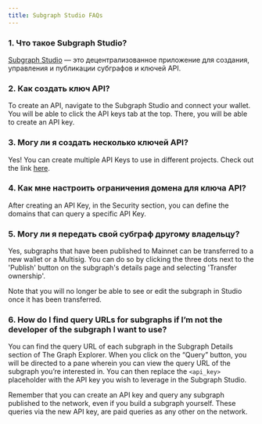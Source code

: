 ```yaml
---
title: Subgraph Studio FAQs
---
```


### 1. Что такое Subgraph Studio?

[Subgraph Studio](https://thegraph.com/studio/) — это децентрализованное приложение для создания, управления и публикации субграфов и ключей API.

### 2. Как создать ключ API?

To create an API, navigate to the Subgraph Studio and connect your wallet. You will be able to click the API keys tab at the top. There, you will be able to create an API key.

### 3. Могу ли я создать несколько ключей API?

Yes! You can create multiple API Keys to use in different projects. Check out the link [here](https://thegraph.com/studio/apikeys/).

### 4. Как мне настроить ограничения домена для ключа API?

After creating an API Key, in the Security section, you can define the domains that can query a specific API Key.

### 5. Могу ли я передать свой субграф другому владельцу?

Yes, subgraphs that have been published to Mainnet can be transferred to a new wallet or a Multisig. You can do so by clicking the three dots next to the 'Publish' button on the subgraph's details page and selecting 'Transfer ownership'.

Note that you will no longer be able to see or edit the subgraph in Studio once it has been transferred.

### 6. How do I find query URLs for subgraphs if I’m not the developer of the subgraph I want to use?

You can find the query URL of each subgraph in the Subgraph Details section of The Graph Explorer. When you click on the “Query” button, you will be directed to a pane wherein you can view the query URL of the subgraph you’re interested in. You can then replace the `<api_key>` placeholder with the API key you wish to leverage in the Subgraph Studio.

Remember that you can create an API key and query any subgraph published to the network, even if you build a subgraph yourself. These queries via the new API key, are paid queries as any other on the network.
